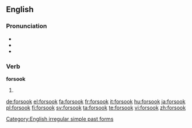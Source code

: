 ==English==

===Pronunciation===
* {{IPA|/foɹˈsʊk/}}
* {{audio|en-us-forsook.ogg|Audio (US)|lang=en}}
* {{rhymes|ʊk}}

===Verb===
'''forsook'''

# {{en-simple past of|forsake}}

[[Category:English irregular simple past forms]]

[[de:forsook]]
[[el:forsook]]
[[fa:forsook]]
[[fr:forsook]]
[[it:forsook]]
[[hu:forsook]]
[[ja:forsook]]
[[pl:forsook]]
[[fi:forsook]]
[[sv:forsook]]
[[ta:forsook]]
[[te:forsook]]
[[vi:forsook]]
[[zh:forsook]]